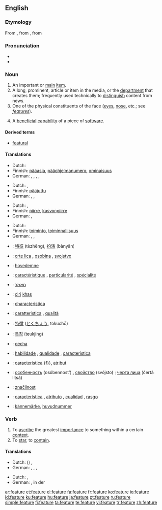 {{wikipedia}}
==English==

===Etymology===
From {{AF.}} {{term|feture|lang=xno}}, from {{OF.}} {{term|faiture|lang=fro}}, from {{L.}} {{term|factura|lang=la}}

===Pronunciation===
* {{audio|en-us-feature.ogg|Audio (US)}}
* {{rhymes|iːtʃə(r)}}
{{rfp}}

===Noun===
{{en-noun}}

# An important or [[main]] [[item]].
# A long, prominent, article or item in the media, or the [[department]] that creates them; frequently used technically to [[distinguish]] content from news.
# One of the physical constituents of the face ([[eye]]s, [[nose]], etc.; see ''[[features]]'').
# {{computing}} A [[beneficial]] [[capability]] of a piece of [[software]].

====Derived terms====
* [[featural]]

====Translations====
{{trans-top|important or main item}}
*Dutch: {{t|nl|eigenschap|f}}
* Finnish: [[pääasia]], [[pääohjelmanumero]], [[ominaisuus]]
* German: {{t+|de|Besonderheit|f}}, {{t+|de|Charakteristikum|n}}, {{t+|de|Eigentümlichkeit|f}}, {{t+|de|Merkmal|n}}, {{t+|de|Eigenschaft|f}}
{{trans-mid}}
{{trans-bottom}}

{{trans-top|long, prominent, article or item in the media}}
* Dutch: {{t|nl|hoofdartikel|n}}, {{t|nl|verslag|n}}
* Finnish: [[pääjuttu]]
* German: {{t+|de|Feature|n}}, {{t+|de|Feuilleton|n}}, {{t+|de|Sonderbeitrag|m}}
{{trans-mid}}
{{trans-bottom}}

{{trans-top|one of the physical constituents of the face}}
* Dutch: {{t|nl|trek|m}}, {{t|nl|gelaatstrek|m}}
* Finnish: [[piirre]], [[kasvonpiirre]]
* German: {{t+|de|Charakteristikum|n}}, {{t+|de|Merkmal|n}}
{{trans-mid}}
{{trans-bottom}}

{{trans-top|computing: beneficial capability of a piece of software}}
* Dutch: {{t|nl|eigenschap|f}}
* Finnish: [[toiminto]], [[toiminnallisuus]]
* German: {{t+|de|Besonderheit|f}}, {{t+|de|Merkmal|n}}, {{t+|de|Eigenschaft|f}}
{{trans-mid}}
{{trans-bottom}}

{{checktrans-top}}
* {{ttbc|Chinese}}: [[特征]] (tèzhēng), [[扮演]] (bànyǎn)
* {{ttbc|Croatian}}: [[crte lica]] {{f}}, [[osobina]] {{f}}, [[svojstvo]] {{n}}
* {{ttbc|Danish}}: [[hovedemne]] {{n}}
* {{ttbc|French}}: [[caractéristique]] {{n}}, [[particularité]] {{n}}, [[spécialité]] {{n}}
* {{ttbc|Hebrew}}: [[מאמר]]
* {{ttbc|Indonesian}}: [[ciri]] [[khas]]
* {{ttbc|Interlingua}}: [[characteristica]]
* {{ttbc|Italian}}: [[caratteristica]] {{f}}, [[qualità]] {{f}}
{{trans-mid}}
* {{ttbc|Japanese}}: [[特徴]] ([[とくちょう]], tokuchō)
* {{ttbc|Korean}}: [[특징]] (teukjing)
* {{ttbc|Polish}}: [[cecha]] {{f}}
* {{ttbc|Portuguese}}: [[habilidade]] {{f}}, [[qualidade]] {{f}}, [[característica]] {{f}}
* {{ttbc|Romanian}}: [[caracteristica]] {f}}, [[atribut]] {{m}}
* {{ttbc|Russian}}: [[особенность]] (osóbennost’) {{f}}, [[свойство]] (svójsto) {{n}}; [[черта лица]] (čertá litsá) {{f}}
* {{ttbc|Slovene}}: [[značilnost]] {{f}}
* {{ttbc|Spanish}}: [[característica]] {{f}}, [[atributo]] {{m}}, [[cualidad]] {{f}}, [[rasgo]] {{m}}
* {{ttbc|Swedish}}: [[kännemärke]], [[huvudnummer]]
{{trans-bottom}}

===Verb===
{{en-verb|featur|ing}}

# To [[ascribe]] the greatest [[importance]] to something within a certain [[context]].
# To [[star]], to [[contain]].

====Translations====
{{trans-top|acribe the greatest importance}}
*Dutch: ({{t|nl|laten}}) {{t|nl|oplichten}}, {{t|nl|benadrukken}}
* German: {{t+|de|bieten}}, {{t+|de|aufweisen}}, {{t+|de|darbieten}}, {{t+|de|besonders}} {{t+|de|herausstellen}}
{{trans-mid}}
{{trans-bottom}}

{{trans-top|star, contain}}
*Dutch: {{t|nl|met}}, {{t|nl|bevatten}}
* German: {{t+|de|mitspielen}}, in der {{t+|de|Hauptrolle|n}}
{{trans-mid}}
{{trans-bottom}}

[[ar:feature]]
[[et:feature]]
[[el:feature]]
[[fa:feature]]
[[fr:feature]]
[[ko:feature]]
[[io:feature]]
[[id:feature]]
[[ku:feature]]
[[hu:feature]]
[[ja:feature]]
[[pt:feature]]
[[ru:feature]]
[[simple:feature]]
[[fi:feature]]
[[ta:feature]]
[[te:feature]]
[[vi:feature]]
[[tr:feature]]
[[zh:feature]]